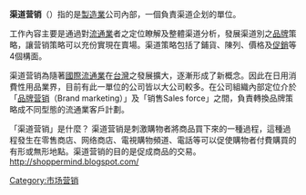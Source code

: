 {{NoteTA
|T=zh-hans:渠道营销; zh-hant:通路行銷;
|1=zh-hans:渠道; zh-hant:通路;
|2=zh-hans:营销; zh-hant:行銷;
}}
'''渠道营销'''（{{lang|en|Trade marketing}}）指的是[[製造業|製造業]]公司內部，一個負責渠道企划的單位。

工作內容主要是通過對[[流通業|流通業]]者之定位瞭解及整體渠道分析，發展渠道別之[[品牌|品牌]]策略，讓营销策略可以充份實現在賣場。渠道策略包括了鋪貨、陳列、價格及[[促銷活動|促銷]]等4個構面。

渠道营销為隨著[[國際流通業|國際流通業]]在[[台灣|台灣]]之發展擴大，逐漸形成了新概念。因此在日用消費性用品業界，目前有此一單位的公司皆以大公司較多。在公司組織內部定位介於「[[品牌营销|品牌营销]]（Brand marketing）」及「销售Sales force」之間，負責轉換品牌策略成不同型態的流通業客戶計劃。

{{Marketing-stub}}

[[Category:市场营销|Category:市场营销]]

「渠道营销」是什麼？
渠道营销是刺激購物者將商品買下來的一種過程，這種過程發生在零售商店、网络商店、電視購物頻道、電話等可以促使購物者付費購買的有形或無形地點。渠道营销的目的是促成商品的交易。 
http://shoppermind.blogspot.com/